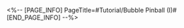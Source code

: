 <%-- [PAGE_INFO]
PageTitle=#Tutorial/Bubble Pinball (I)#
[END_PAGE_INFO] --%>
{{Tutorial
|sort      = 606401
|title     = Bubble Pinball (I)
|subtitle  = 
|type      = 
|about     = 
|image1    = Tutorial Bubble Pinball (I) 1.png{{subst:void|<!--$UPLOAD:<<SpriteOutput/TutorialPic/TutorialPage_606401.png>-<Tutorial Bubble Pinball (I) 1.png>-<Tutorial Files>>-->}}
|text1     = ({{tt|Tap|on mobile}}/{{tt|Press|on controller}}/{{tt|Click|on keyboard}}) to select the plate. {{Color|h|nobold=1|Expend energy}} to {{Color|h|nobold=1|activate the plate}}, and {{Color|h|nobold=1|close the plate}} to {{Color|h|nobold=1|regain energy}}.
|image2    = Tutorial Bubble Pinball (I) 2.png{{subst:void|<!--$UPLOAD:<<SpriteOutput/TutorialPic/TutorialPage_606402.png>-<Tutorial Bubble Pinball (I) 2.png>-<Tutorial Files>>-->}}
|text2     = When the plate is activated, you can set its {{Color|h|nobold=1|rotation direction}}.
|image3    = Tutorial Bubble Pinball (I) 3.png{{subst:void|<!--$UPLOAD:<<SpriteOutput/TutorialPic/TutorialPage_606403.png>-<Tutorial Bubble Pinball (I) 3.png>-<Tutorial Files>>-->}}
|text3     = You cannot activate any more plates when you {{Color|h|nobold=1|do not have enough energy left}}.<br />({{tt|Tap|on mobile}}/{{tt|Press|on controller}}/{{tt|Click|on keyboard}}) {{Color|h|nobold=1|Reset}} to reset all plates.
|image4    = Tutorial Bubble Pinball (I) 4.png{{subst:void|<!--$UPLOAD:<<SpriteOutput/TutorialPic/TutorialPage_606404.png>-<Tutorial Bubble Pinball (I) 4.png>-<Tutorial Files>>-->}}
|text4     = Create a trajectory that connects the pinball machines on both sides by activating, closing, or rotating the plates. When the {{Color|h|nobold=1|trajectory is completed}}, you can launch the pinball to reach the destination.<br />When you exit the machine, the current plate setup will be saved.
}}